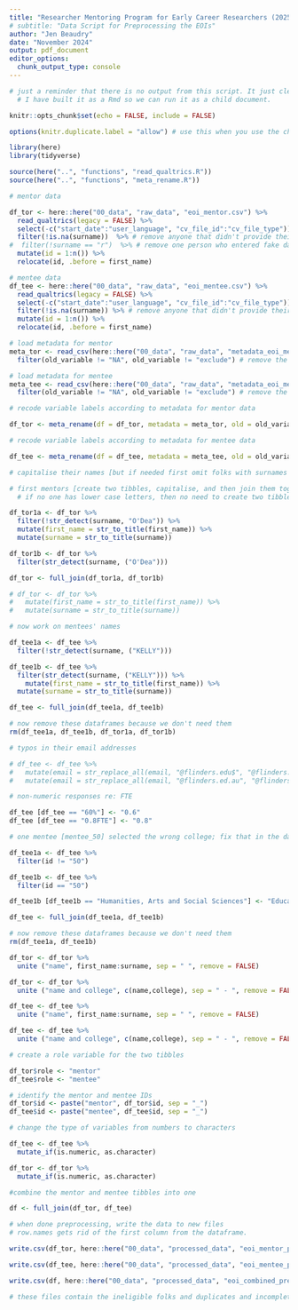 ```yaml
---
title: "Researcher Mentoring Program for Early Career Researchers (2025)"
# subtitle: "Data Script for Preprocessing the EOIs"
author: "Jen Beaudry"
date: "November 2024"
output: pdf_document
editor_options: 
  chunk_output_type: console
---
```


```r

# just a reminder that there is no output from this script. It just cleans the data.
  # I have built it as a Rmd so we can run it as a child document.

knitr::opts_chunk$set(echo = FALSE, include = FALSE)

options(knitr.duplicate.label = "allow") # use this when you use the child files

```

```r

library(here)
library(tidyverse)

source(here("..", "functions", "read_qualtrics.R"))
source(here("..", "functions", "meta_rename.R"))

```

```r

# mentor data

df_tor <- here::here("00_data", "raw_data", "eoi_mentor.csv") %>%
  read_qualtrics(legacy = FALSE) %>%
  select(-c("start_date":"user_language", "cv_file_id":"cv_file_type")) %>% 
  filter(!is.na(surname))  %>% # remove anyone that didn't provide their last name
#  filter(!surname == "r")  %>% # remove one person who entered fake data
  mutate(id = 1:n()) %>% 
  relocate(id, .before = first_name)

# mentee data
df_tee <- here::here("00_data", "raw_data", "eoi_mentee.csv") %>%
  read_qualtrics(legacy = FALSE) %>%
  select(-c("start_date":"user_language", "cv_file_id":"cv_file_type")) %>% 
  filter(!is.na(surname)) %>% # remove anyone that didn't provide their last name
  mutate(id = 1:n()) %>%  
  relocate(id, .before = first_name) 

# load metadata for mentor
meta_tor <- read_csv(here::here("00_data", "raw_data", "metadata_eoi_mentor.csv"), lazy = FALSE) %>%
  filter(old_variable != "NA", old_variable != "exclude") # remove the instruction variables

# load metadata for mentee
meta_tee <- read_csv(here::here("00_data", "raw_data", "metadata_eoi_mentee.csv"), lazy = FALSE) %>%
  filter(old_variable != "NA", old_variable != "exclude") # remove the instruction variables

```


```r

# recode variable labels according to metadata for mentor data

df_tor <- meta_rename(df = df_tor, metadata = meta_tor, old = old_variable, new = new_variable)

# recode variable labels according to metadata for mentee data

df_tee <- meta_rename(df = df_tee, metadata = meta_tee, old = old_variable, new = new_variable)  

```


```r

# capitalise their names [but if needed first omit folks with surnames that contain lower case letters]

# first mentors [create two tibbles, capitalise, and then join them together again
  # if no one has lower case letters, then no need to create two tibbles. 

df_tor1a <- df_tor %>% 
  filter(!str_detect(surname, "O'Dea")) %>% 
  mutate(first_name = str_to_title(first_name)) %>% 
  mutate(surname = str_to_title(surname)) 

df_tor1b <- df_tor %>%
  filter(str_detect(surname, ("O'Dea"))) 

df_tor <- full_join(df_tor1a, df_tor1b)

# df_tor <- df_tor %>%
#   mutate(first_name = str_to_title(first_name)) %>%
#   mutate(surname = str_to_title(surname))

# now work on mentees' names

df_tee1a <- df_tee %>%
  filter(!str_detect(surname, ("KELLY")))

df_tee1b <- df_tee %>%
  filter(str_detect(surname, ("KELLY"))) %>% 
    mutate(first_name = str_to_title(first_name)) %>%
  mutate(surname = str_to_title(surname))

df_tee <- full_join(df_tee1a, df_tee1b)

# now remove these dataframes because we don't need them
rm(df_tee1a, df_tee1b, df_tor1a, df_tor1b)

```

```r

# typos in their email addresses

# df_tee <- df_tee %>% 
#   mutate(email = str_replace_all(email, "@flinders.edu$", "@flinders.edu.au")) %>% 
#   mutate(email = str_replace_all(email, "@flinders.ed.au", "@flinders.edu.au"))

# non-numeric responses re: FTE

df_tee [df_tee == "60%"] <- "0.6"
df_tee [df_tee == "0.8FTE"] <- "0.8"

# one mentee [mentee_50] selected the wrong college; fix that in the data

df_tee1a <- df_tee %>%
  filter(id != "50")

df_tee1b <- df_tee %>%
  filter(id == "50")

df_tee1b [df_tee1b == "Humanities, Arts and Social Sciences"] <- "Education, Psychology and Social Work"

df_tee <- full_join(df_tee1a, df_tee1b)

# now remove these dataframes because we don't need them
rm(df_tee1a, df_tee1b)
```

```r

df_tor <- df_tor %>% 
  unite ("name", first_name:surname, sep = " ", remove = FALSE)

df_tor <- df_tor %>% 
  unite ("name and college", c(name,college), sep = " - ", remove = FALSE)

df_tee <- df_tee %>% 
  unite ("name", first_name:surname, sep = " ", remove = FALSE)

df_tee <- df_tee %>% 
  unite ("name and college", c(name,college), sep = " - ", remove = FALSE)

# create a role variable for the two tibbles

df_tor$role <- "mentor"
df_tee$role <- "mentee"

# identify the mentor and mentee IDs 
df_tor$id <- paste("mentor", df_tor$id, sep = "_")
df_tee$id <- paste("mentee", df_tee$id, sep = "_")

```

```r

# change the type of variables from numbers to characters

df_tee <- df_tee %>% 
  mutate_if(is.numeric, as.character)

df_tor <- df_tor %>% 
  mutate_if(is.numeric, as.character)

```

```r

#combine the mentor and mentee tibbles into one

df <- full_join(df_tor, df_tee)


```

```r

# when done preprocessing, write the data to new files
# row.names gets rid of the first column from the dataframe.

write.csv(df_tor, here::here("00_data", "processed_data", "eoi_mentor_preprocessed.csv"), row.names = FALSE)

write.csv(df_tee, here::here("00_data", "processed_data", "eoi_mentee_preprocessed.csv"), row.names = FALSE)

write.csv(df, here::here("00_data", "processed_data", "eoi_combined_preprocessed.csv"), row.names = FALSE)

# these files contain the ineligible folks and duplicates and incomplete applications

```

